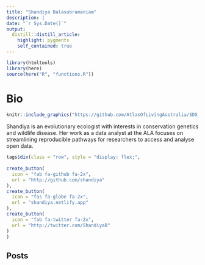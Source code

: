 ```yaml
---
title: "Shandiya Balasubramaniam"
description: |
date: "`r Sys.Date()`"
output: 
  distill::distill_article:
    highlight: pygments
    self_contained: true
---
```

```r
library(htmltools)
library(here)
source(here("R", "functions.R"))
```
# Bio
:::float-image
```r
knitr::include_graphics("https://github.com/AtlasOfLivingAustralia/SDS_website/blob/main/images/people/shandiya.png")
```
Shandiya is an evolutionary ecologist with interests in conservation genetics and wildlife disease. Her work as a data analyst at the ALA focuses on streamlining reproducible pathways for researchers to access and analyse open data. 
```r
tags$div(class = "row", style = "display: flex;",
         
create_button(
  icon = "fab fa-github fa-2x",
  url = "http://github.com/shandiya"
),
create_button(
  icon = "fas fa-globe fa-2x",
  url = "shandiya.netlify.app"
),
create_button(
  icon = "fab fa-twitter fa-2x",
  url = "http://twitter.com/ShandiyaB"
)
)
```
:::
<h2>Posts</h2>

